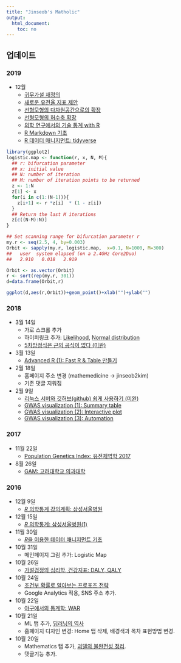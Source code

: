 ```yaml
---
title: "Jinseob's Matholic"
output: 
  html_document: 
    toc: no
---
```



## 업데이트{.tabset}

### 2019

* 12월 
    + [귀무가설 재정의](https://blog.zarathu.com/posts/2018-11-08-redefinenullhypothesis/)
    + [새로운 유전율 지표 제안](https://blog.zarathu.com/posts/2018-11-08-medianorratio/)
    + [선형모형의 다차원공간으로의 확장](https://blog.zarathu.com/posts/2018-11-08-mdlm/)
    + [선형모형의 허수축 확장](https://blog.zarathu.com/posts/2019-08-14-mdlmwithimaginaryaxes/)
    + [의학 연구에서의 기술 통계 with R](https://blog.zarathu.com/posts/2018-11-24-basic-biostatistics/)
    + [R Markdown 기초](https://blog.zarathu.com/posts/2019-01-03-rmarkdown/)
    + [R 데이터 매니지먼트: tidyverse](https://blog.zarathu.com/posts/2019-01-03-rdatamanagement/)

```r
library(ggplot2)
logistic.map <- function(r, x, N, M){
  ## r: bifurcation parameter
  ## x: initial value
  ## N: number of iteration
  ## M: number of iteration points to be returned
  z <- 1:N
  z[1] <- x
  for(i in c(1:(N-1))){
    z[i+1] <- r *z[i]  * (1 - z[i])
  }
  ## Return the last M iterations 
  z[c((N-M):N)]
}

## Set scanning range for bifurcation parameter r
my.r <- seq(2.5, 4, by=0.003)
Orbit <- sapply(my.r, logistic.map,  x=0.1, N=1000, M=300)
##   user  system elapsed (on a 2.4GHz Core2Duo)
##   2.910   0.018   2.919 

Orbit <- as.vector(Orbit)
r <- sort(rep(my.r, 301))
d=data.frame(Orbit,r)

ggplot(d,aes(r,Orbit))+geom_point()+xlab("")+ylab("")
```

### 2018

* 3월 14일
    + 가로 스크롤 추가
    + 하이퍼링크 추가: [Likelihood](probability_likelihood.html), [Normal distribution](Normal_distribution.html)
    + [5차방정식은 근의 공식이 없다 (미완)](eq5.html)


* 3월 13일
    + [Advanced R (1): Fast R & Table 만들기](radv1.html)


* 2월 18일
    + 홈페이지 주소 변경 (mathemedicine $\rightarrow$ jinseob2kim)
    + 기존 댓글 지워짐


* 2월 9일
    + [리눅스 서버와 깃허브(github) 쉽게 사용하기 (미완)](2018-02-09-리눅스-서버와-깃허브-github-쉽게-사용하기.html)
    + [GWAS visualization (1): Summary table](2018-02-09-gwas-visualization1.html)
    + [GWAS visualization (2): Interactive plot](2018-02-09-gwas-visualization2.html)
    + [GWAS visualization (3): Automation](2018-02-09-gwas-visualization3.html)



### 2017
* 11월 22일
    + [Population Genetics Index: 유전체역학 2017](PopGene.html)


* 8월 26일
    + [GAM: 고려대학교 의과대학](gam_korea.html)


### 2016
* 12월 9일
    + [*R* 의학통계 강의계획: 삼성서울병원](rbasic_plan_smc.html)


* 12월 15일
    + [*R* 의학통계: 삼성서울병원(1)](r_smc_1.html)


* 11월 30일
    + [*R*을 이용한 데이터 매니지먼트 기초](rbasic.html)


* 10월 31일
    + 메인페이지 그림 추가: Logistic Map
    

* 10월 26일
    + [가설검정의 심리학, 건강지표: DALY, QALY](health_metrics.html)
    
* 10월 24일
    + [조건부 확률로 알아보는 프로포즈 전략](propose.html)
    + Google Analytics 적용, SNS 주소 추가. 

* 10월 22일
    + [야구에서의 통계학: WAR](WAR.html)

* 10월 21일
    + ML 탭 추가, [딥러닝의 역사](deep_learning.html)
    + 홈페이지 디자인 변경: Home 탭 삭제, 배경색과 목차 표현방법 변경.
 
* 10월 20일
    + Mathematics 탭 추가, [괴델의 불완전성 정리](godel.html).
    + 댓글기능 추가.


  

